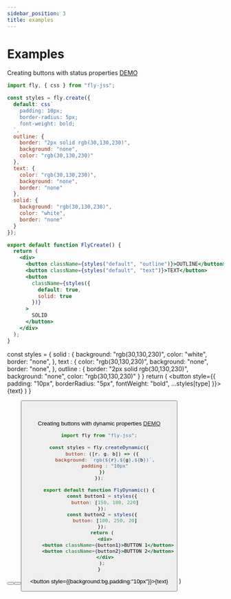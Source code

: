 ```yaml
---
sidebar_position: 3
title: examples
---
```


# Examples

Creating buttons with status properties [DEMO](https://codesandbox.io/s/fly-jss-css-in-js-wgrrc?file=/src/FlyCreate.js)

```jsx title="/src/FlyCreate.js"
import fly, { css } from "fly-jss";

const styles = fly.create({
  default: css`
    padding: 10px;
    border-radius: 5px;
    font-weight: bold;
  `,
  outline: {
    border: "2px solid rgb(30,130,230)",
    background: "none",
    color: "rgb(30,130,230)"
  },
  text: {
    color: "rgb(30,130,230)",
    background: "none",
    border: "none"
  },
  solid: {
    background: "rgb(30,130,230)",
    color: "white",
    border: "none"
  }
});

export default function FlyCreate() {
  return (
    <div>
      <button className={styles("default", "outline")}>OUTLINE</button>
      <button className={styles("default", "text")}>TEXT</button>
      <button
        className={styles({
          default: true,
          solid: true
        })}
      >
        SOLID
      </button>
    </div>
  );
}
```

  const styles = {
    solid : {
      background: "rgb(30,130,230)",
      color: "white",
      border: "none",
    },
    text : {
      color: "rgb(30,130,230)",
      background: "none",
      border: "none",
    },
    outline : {
      border: "2px solid rgb(30,130,230)",
      background: "none",
      color: "rgb(30,130,230)"
    }
  }
  return (
    <button style={{
        padding: "10px",
        borderRadius: "5px",
        fontWeight: "bold",
        ...styles[type]
    }}>{text}</button>
  ) 
}

<Button type="primary" text="OUTLINE" />
<Button type="text" text="TEXT" />
<Button  type="solid" text="SOLID" />

<br/>
<br/>

Creating buttons with dynamic properties [DEMO](https://codesandbox.io/s/fly-jss-css-in-js-wgrrc?file=/src/FlyDynamic.js)

```jsx title="/src/FlyDynamic.js"
import fly from "fly-jss";

const styles = fly.createDynamic({
  button: ([r, g, b]) => ({
    background: `rgb(${r},${g},${b})`,
    padding : "10px"
  })
});

export default function FlyDynamic() {
  const button1 = styles({
    button: [150, 180, 220]
  });
  const button2 = styles({
    button: [100, 250, 20]
  });
  return (
    <div>
      <button className={button1}>BUTTON 1</button>
      <button className={button2}>BUTTON 2</button>
    </div>
  );
}
```

  <button style={{background:bg,padding:"10px"}}>{text}</button>
)

<DynamicButton text="BUTTON 1" bg="rgb(150,180,220)" />
<DynamicButton text="BUTTON 2" bg="rgb(100,250,20)" />